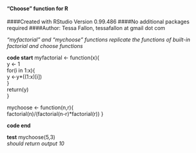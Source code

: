#### "Choose" function for R
####Created with RStudio Version 0.99.486
####No additional packages required
####Author: Tessa Fallon, tessafallon at gmail dot com


*"myfactorial" and "mychoose" functions replicate the functions of built-in factorial and choose functions*

**code start**
myfactorial <- function(x){  
y <- 1  
for(i in 1:x){  
y <-y*((1:x)[i])  
}  
return(y)  
}  


mychoose <- function(n,r){     
factorial(n)/(factorial(n-r)*factorial(r))
}

**code end**

**test**
mychoose(5,3)  
*should return output 10*